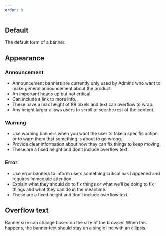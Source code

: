 ```yaml
---
order: 0
---
```



## Default

The default form of a banner.

<Example Component={BasicUsage} componentName="@atlaskit/banner" />

## Appearance

### Announcement

- Announcement banners are currently only used by Admins who want to make general announcement about the product.
- An important heads up but not critical.
- Can include a link to more info.
- These have a max height of 88 pixels and text can overflow to wrap.
- Any height larger allows users to scroll to see the rest of the content.

<Example Component={AnnouncementDemo} componentName="@atlaskit/banner" />

### Warning

- Use warning banners when you want the user to take a specific action or to warn them that something is about to go wrong.
- Provide clear information about how they can fix things to keep moving.
- These are a fixed height and don’t include overflow text.

<Example Component={WarningDemo} componentName="@atlaskit/banner" />

### Error

- Use error banners to inform users something critical has happened and requires immediate attention.
- Explain what they should do to fix things or what we’ll be doing to fix things and what they can do in the meantime.
- These are a fixed height and don’t include overflow text.

<Example Component={ErrorDemo} componentName="@atlaskit/banner" />

## Overflow text

Banner size can change based on the size of the browser. When this happens, the banner text should stay on a single line with an ellipsis.

<Example Component={OverflowDemo} componentName="@atlaskit/banner" />
